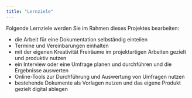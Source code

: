 ```yaml
---
title: "Lernziele"
---
```


Folgende Lernziele werden Sie im Rahmen dieses Projektes bearbeiten:

* die Arbeit für eine Dokumentation selbständig einteilen 
* Termine und Vereinbarungen einhalten 
* mit der eigenen Kreativität Freiräume im projektartigen Arbeiten gezielt und produktiv nutzen
* ein Interview oder eine Umfrage planen und durchführen und die Ergebnisse auswerten 
* Online-Tools zur Durchführung und Auswertung von Umfragen nutzen 
* bestehende Dokumente als Vorlagen nutzen und das eigene Produkt gezielt digital ablegen


